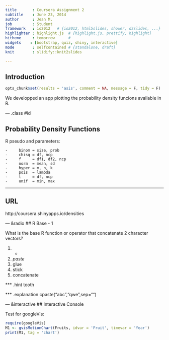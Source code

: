 ```yaml
---
title       : Coursera Assignment 2
subtitle    : June 23, 2014
author      : Jean M.
job         : Student
framework   : io2012   # {io2012, html5slides, shower, dzslides, ...}
highlighter : highlight.js  # {highlight.js, prettify, highlight}
hitheme     : tomorrow      # 
widgets    : [bootstrap, quiz, shiny, interactive]
mode        : selfcontained # {standalone, draft}
knit        : slidify::knit2slides

---
```


## Introduction

```r
opts_chunk$set(results = 'asis', comment = NA, message = F, tidy = F)
```
We developped an app plotting the probability density funcions available in R.

--- .class #id 

## Probability Density Functions

R pseudo and parameters:

    -     binom = size, prob
    -     chisq = df, ncp
    -     f     = df1, df2, ncp
    -     norm  = mean, sd
    -     hyper = m, n, k
    -     pois  = lambda
    -     t     = df, ncp
    -     unif  = min, max

---
## URL 

http://coursera.shinyapps.io/densities

---  &radio
## R Base - 1

What is the base R function or operator that concatenate 2 character vectors?

1. +
2. _paste_
3. glue
4. stick
5. concatenate

*** .hint 
tooth

*** .explanation 
cpaste("abc","qwe",sep="")

--- &interactive
## Interactive Console

Test for googleVis:

```r
require(googleVis)
M1 <- gvisMotionChart(Fruits, idvar = 'Fruit', timevar = 'Year')
print(M1, tag = 'chart')
```

